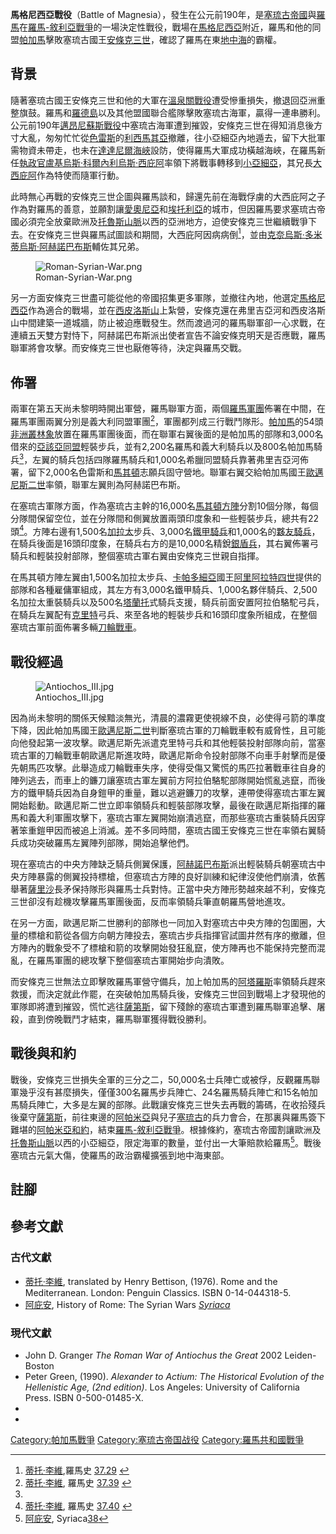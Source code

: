{{Infobox Military Conflict
|image=[[File:Battle_of_Magnesia.jpg|300px]]
|caption=馬格尼西亞戰役
|partof=[[羅馬-敘利亞戰爭|羅馬-敘利亞戰爭]]
|conflict=馬格尼西亞戰役
|date=前190年12月
|place=[[馬格內西亞_(西皮洛姆山)|馬格尼西亞]]，在[[呂底亞|呂底亞]]附近
|result=羅馬聯軍獲勝
|combatant1=[[塞琉古帝國|塞琉古帝國]]
|combatant2=[[羅馬共和國|羅馬共和國]]、<br />[[帕加馬王國|帕加馬王國]]
|commander1=[[安條克三世|安條克三世]]
|commander2=[[卢基乌斯·科尔内利乌斯·西庇阿·亚细亚提库斯|盧基烏斯·科爾內利烏斯·西庇阿]]、<br />[[歐邁尼斯二世|歐邁尼斯二世]]、<br />[[克奈烏斯·多米蒂烏斯·阿赫諾巴布斯|克奈烏斯·多米蒂烏斯·阿赫諾巴布斯]]
|strength1=（古代史料）<br />58,000名步兵、<br />12,000名騎兵、<br />54頭戰象<br />----<br />（現代估計）<br />約50,000名<ref name="Grainger 321">John D. Grainger, ''The Roman War of Antiochus the Great'' 2002 Leiden-Boston. </ref>
|strength2=（古代史料）<br />38,000名步兵、<br />5,000名騎兵、<br />54頭戰象<br />----<br />（現代估計）<br />約50,000名)<ref name="Grainger 321"/>
|casualties1=（古代史料）<br />50,000名士兵陣亡和被俘、<br />15頭戰象被俘<ref name="阿庇安, 36.40">[[阿庇安|阿庇安]], Syriaca[http://www.livius.org/ap-ark/appian/appian_syriaca_08.html#%5B%A736%5D 36 ]</ref>。<br />----<br />（現代估計）<br />約10,000名<ref name="Grainger 321"/>
|casualties2=（古代史料）<br />300名羅馬步兵陣亡、<br />24名羅馬騎兵陣亡、<br />15名帕加馬騎兵陣亡<ref name="阿庇安, 36.40"/>。<br />----<br />（現代估計）<br />約5,000名<ref name="Grainger 321"/>
}}
{{Campaignbox Wars of Roman–Syrian}}

'''馬格尼西亞戰役'''（Battle of Magnesia），發生在公元前190年，是[[塞琉古帝國|塞琉古帝國]]與[[羅馬共和國|羅馬]]在[[羅馬-敘利亞戰爭|羅馬-敘利亞戰爭]]的一場決定性戰役，戰場在[[馬格內西亞_(西皮洛姆山)|馬格尼西亞]]附近，羅馬和他的同盟[[帕加馬|帕加馬]]擊敗塞琉古國王[[安條克三世|安條克三世]]，確認了羅馬在東[[地中海|地中海]]的霸權。

== 背景 ==

隨著塞琉古國王安條克三世和他的大軍在[[溫泉關戰役_(前191年)|溫泉關戰役]]遭受慘重損失，撤退回亞洲重整旗鼓。羅馬和[[羅德島|羅德島]]以及其他盟國聯合艦隊擊敗塞琉古海軍，贏得一連串勝利。公元前190年[[邁昂尼蘇斯戰役|邁昂尼蘇斯戰役]]中塞琉古海軍遭到摧毀，安條克三世在得知消息後方寸大亂，匆匆忙忙從[[色雷斯|色雷斯]]的[[利西馬其亞|利西馬其亞]]撤離，往小亞細亞內地遁去，留下大批軍需物資未帶走，也未在[[達達尼爾海峽|達達尼爾海峽]]設防，使得羅馬大軍成功橫越海峽，在羅馬新任[[執政官|執政官]][[卢基乌斯·科尔内利乌斯·西庇阿·亚细亚提库斯|盧基烏斯·科爾內利烏斯·西庇阿]]率領下將戰事轉移到[[小亞細亞|小亞細亞]]，其兄長[[大西庇阿|大西庇阿]]作為特使而隨軍行動。

此時無心再戰的安條克三世企圖與羅馬談和，歸還先前在海戰俘虜的大西庇阿之子作為對羅馬的善意，並願割讓[[愛奧尼亞|愛奧尼亞]]和[[埃托利亞|埃托利亞]]的城市，但因羅馬要求塞琉古帝國必須完全放棄歐洲及[[托魯斯山脈|托魯斯山脈]]以西的亞洲地方，迫使安條克三世繼續戰爭下去。在安條克三世與羅馬試圖談和期間，大西庇阿因病病倒<ref name="Livy 37.29">[[蒂托·李維|蒂托·李維]],羅馬史 [http://mcadams.posc.mu.edu/txt/ah/Livy/Livy37.html 37.29] {{Wayback|url=http://mcadams.posc.mu.edu/txt/ah/Livy/Livy37.html |date=20090327025150 }}</ref>，並由[[克奈烏斯·多米蒂烏斯·阿赫諾巴布斯|克奈烏斯·多米蒂烏斯·阿赫諾巴布斯]]輔佐其兄弟。

[[File:Roman-Syrian-War.png|thumb]]

另一方面安條克三世盡可能從他的帝國招集更多軍隊，並撤往內地，他選定[[馬格內西亞_(西皮洛姆山)|馬格尼西亞]]作為適合的戰場，並在[[斯比勒山|西皮洛斯山]]上紮營，安條克還在弗里吉亞河和西皮洛斯山中間建築一道城牆，防止被迫應戰發生。然而渡過河的羅馬聯軍卻一心求戰，在連續五天雙方對恃下，阿赫諾巴布斯派出使者宣告不論安條克明天是否應戰，羅馬聯軍將會攻擊。而安條克三世也厭倦等待，決定與羅馬交戰。

== 佈署 ==

兩軍在第五天尚未黎明時開出軍營，羅馬聯軍方面，兩個[[羅馬軍團|羅馬軍團]]佈署在中間，在羅馬軍團兩翼分別是義大利同盟軍團<ref name="Livy 37.39">[[蒂托·李維|蒂托·李維]], 羅馬史 [http://mcadams.posc.mu.edu/txt/ah/Livy/Livy37.html 37.39] {{Wayback|url=http://mcadams.posc.mu.edu/txt/ah/Livy/Livy37.html |date=20090327025150 }}</ref>，軍團都列成三行戰鬥隊形。[[帕加馬|帕加馬]]的54頭[[非洲叢林象|非洲叢林象]]放置在羅馬軍團後面，而在聯軍右翼後面的是帕加馬的部隊和3,000名借來的[[亞該亞同盟|亞該亞同盟]]輕裝步兵，並有2,200名羅馬和義大利騎兵以及800名帕加馬騎兵<ref name="Livy 37.39"/>，左翼的騎兵包括四隊羅馬騎兵和1,000名希臘同盟騎兵靠著弗里吉亞河佈署，留下2,000名色雷斯和[[馬其頓|馬其頓]]志願兵固守營地。聯軍右翼交給帕加馬國王[[歐邁尼斯二世|歐邁尼斯二世]]率領，聯軍左翼則為阿赫諾巴布斯。

在塞琉古軍隊方面，作為塞琉古主幹的16,000名[[馬其頓方陣|馬其頓方陣]]分割10個分隊，每個分隊間保留空位，並在分隊間和側翼放置兩頭印度象和一些輕裝步兵，總共有22頭<ref name="Livy 37.40">[[蒂托·李維|蒂托·李維]], 羅馬史 [http://mcadams.posc.mu.edu/txt/ah/Livy/Livy37.html 37.40] {{Wayback|url=http://mcadams.posc.mu.edu/txt/ah/Livy/Livy37.html |date=20090327025150 }}</ref>。方陣右邊有1,500名[[加拉太|加拉太]]步兵、3,000名[[鐵甲騎兵|鐵甲騎兵]]和1,000名的[[夥友騎兵|夥友騎兵]]，在騎兵後面是16頭印度象，在騎兵右方的是10,000名精銳[[銀盾兵|銀盾兵]]，其右翼佈署弓騎兵和輕裝投射部隊，整個塞琉古軍右翼由安條克三世親自指揮。

在馬其頓方陣左翼由1,500名加拉太步兵、[[卡帕多細亞|卡帕多細亞]]國王[[阿里阿拉特四世|阿里阿拉特四世]]提供的部隊和各種雇傭軍組成，其左方有3,000名鐵甲騎兵、1,000名夥伴騎兵、2,500名加拉太重裝騎兵以及500名[[塔蘭托|塔蘭托]]式騎兵支援，騎兵前面安置阿拉伯駱駝弓兵，在騎兵左翼配有[[克里特|克里特]]弓兵、來至各地的輕裝步兵和16頭印度象所組成，在整個塞琉古軍前面佈署多輛[[刀輪戰車|刀輪戰車]]。

== 戰役經過 ==
[[File:Antiochos_III.jpg|thumb]]

因為尚未黎明的關係天候黯淡無光，清晨的濃霧更使視線不良，必使得弓箭的準度下降，因此帕加馬國王[[歐邁尼斯二世|歐邁尼斯二世]]判斷塞琉古軍的刀輪戰車較有威脅性，且可能向他發起第一波攻擊。歐邁尼斯先派遣克里特弓兵和其他輕裝投射部隊向前，當塞琉古軍的刀輪戰車朝歐邁尼斯進攻時，歐邁尼斯命令投射部隊不向車手射擊而是優先朝馬匹攻擊。此舉造成刀輪戰車失序，使得受傷又驚慌的馬匹拉著戰車往自身的陣列逃去，而車上的鐮刀讓塞琉古軍左翼前方阿拉伯駱駝部隊開始慌亂逃竄，而後方的鐵甲騎兵因為自身鎧甲的重量，難以逃避鐮刀的攻擊，連帶使得塞琉古軍左翼開始鬆動。歐邁尼斯二世立即率領騎兵和輕裝部隊攻擊，最後在歐邁尼斯指揮的羅馬和義大利軍團攻擊下，塞琉古軍左翼開始崩潰逃竄，而那些塞琉古重裝騎兵因穿著笨重鎧甲因而被追上消滅。差不多同時間，塞琉古國王安條克三世在率領右翼騎兵成功突破羅馬左翼陣列部隊，開始追擊他們。

現在塞琉古的中央方陣缺乏騎兵側翼保護，[[克奈烏斯·多米蒂烏斯·阿赫諾巴布斯|阿赫諾巴布斯]]派出輕裝騎兵朝塞琉古中央方陣暴露的側翼投持標槍，但塞琉古方陣的良好訓練和紀律沒使他們崩潰，依舊舉著[[薩里沙|薩里沙]]長矛保持隊形與羅馬士兵對恃。正當中央方陣形勢越來越不利，安條克三世卻沒有趁機攻擊羅馬軍團後面，反而率領騎兵筆直朝羅馬營地進攻。

在另一方面，歐邁尼斯二世勝利的部隊也一同加入對塞琉古中央方陣的包圍圈，大量的標槍和箭從各個方向朝方陣投去，塞琉古步兵指揮官試圖井然有序的撤離，但方陣內的戰象受不了標槍和箭的攻擊開始發狂亂竄，使方陣再也不能保持完整而混亂，在羅馬軍團的總攻擊下整個塞琉古軍開始步向潰敗。

而安條克三世無法立即擊敗羅馬軍營守備兵，加上帕加馬的[[阿塔羅斯二世|阿塔羅斯]]率領騎兵趕來救援，而決定就此作罷，在突破帕加馬騎兵後，安條克三世回到戰場上才發現他的軍隊即將遭到摧毀，慌忙逃往[[薩第斯|薩第斯]]，留下殘餘的塞琉古軍遭到羅馬聯軍追擊、屠殺，直到傍晚戰鬥才結束，羅馬聯軍獲得戰役勝利。

== 戰後與和約 ==
戰後，安條克三世損失全軍的三分之二，50,000名士兵陣亡或被俘，反觀羅馬聯軍幾乎沒有甚麼損失，僅僅300名羅馬步兵陣亡、24名羅馬騎兵陣亡和15名帕加馬騎兵陣亡，大多是左翼的部隊。此戰讓安條克三世失去再戰的籌碼，在收拾殘兵後棄守[[薩第斯|薩第斯]]，前往東邊的[[阿帕米亞_(弗里吉亞)|阿帕米亞]]與兒子[[塞琉古四世|塞琉古]]的兵力會合，在那裏與羅馬簽下難堪的[[阿帕米亞和約|阿帕米亞和約]]，結束[[羅馬-敘利亞戰爭|羅馬-敘利亞戰爭]]。根據條約，塞琉古帝國割讓歐洲及[[托魯斯山脈|托魯斯山脈]]以西的小亞細亞，限定海軍的數量，並付出一大筆賠款給羅馬<ref name="阿庇安, 37.40">[[阿庇安|阿庇安]], Syriaca[http://www.livius.org/ap-ark/appian/appian_syriaca_08.html#%5B%A739%5D 38 ]</ref>。戰後塞琉古元氣大傷，使羅馬的政治霸權擴張到地中海東部。

== 註腳 ==
{{reflist|1}}

== 參考文獻 ==
=== 古代文獻 ===
* <span id=Livy>[[蒂托·李維|蒂托·李維]]</span>, translated by Henry Bettison, (1976). Rome and the Mediterranean. London: Penguin Classics. ISBN 0-14-044318-5.
* [[阿庇安|阿庇安]], History of Rome: The Syrian Wars ''[http://www.livius.org/ap-ark/appian/appian_syriaca_00.html Syriaca]''

=== 現代文獻 ===
* John D. Granger ''The Roman War of Antiochus the Great'' 2002 Leiden-Boston
* Peter Green, (1990). ''Alexander to Actium: The Historical Evolution of the Hellenistic Age, (2nd edition)''. Los Angeles: University of California Press. ISBN 0-500-01485-X.
* {{cite web
|url=http://www.historyofwar.org/articles/wars_rome_antiochusIII.html
|title="Battles: Battle of Magnesia "
|author =Shogun 144
|work=
|accessdate=2009-08-02}}
* {{cite web
|url=http://www.historyofwar.org/articles/battles_magnesia.html
|title="Battle of Magnesia, December 190 B.C."
|author =Rickard, J
|work=
|accessdate=2009-08-02}}

[[Category:帕加馬戰爭|Category:帕加馬戰爭]]
[[Category:塞琉古帝国战役|Category:塞琉古帝国战役]]
[[Category:羅馬共和國戰爭|Category:羅馬共和國戰爭]]